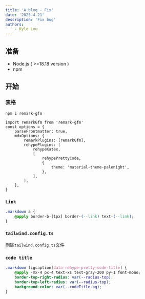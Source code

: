 ```yaml
---
title: 'A blog - Fix'
date: '2025-4-21'
description: 'Fix bug'
authors:
    - Kyle Lou
---
```


## 准备

-   Node.js ( >=18.18 version )
-   npm

## 开始

### 表格

```shell
npm i remark-gfm
```

```tsx title="mdx-component.tsx" {5}
import remarkGfm from 'remark-gfm'
const options = {
	parseFrontmatter: true,
	mdxOptions: {
		remarkPlugins: [remarkGfm],
		rehypePlugins: [
			rehypeKatex,
			[
				rehypePrettyCode,
				{
					theme: 'material-theme-palenight',
				},
			],
		],
	},
}
```

### `Link`

```css title="mdx.css"
.markdown a {
	@apply border-b-[1px] border-(--link) text-(--link);
}
```

### `tailwind.config.ts`

删除`tailwind.config.ts`文件

### `code title`

```css
.markdown figcaption[data-rehype-pretty-code-title] {
	@apply -mx-4 px-4 text-xs text-gray-200 py-1 font-mono;
	border-top-right-radius: var(--radius-top);
	border-top-left-radius: var(--radius-top);
	background-color: var(--codeTitle-bg);
}
```
